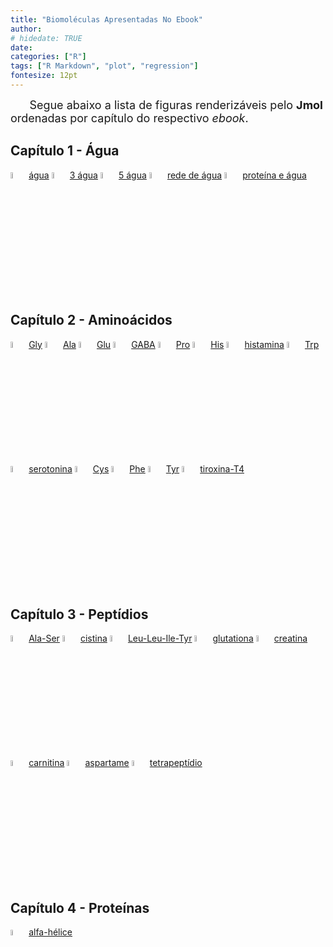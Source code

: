 ```yaml
---
title: "Biomoléculas Apresentadas No Ebook"
author: 
# hidedate: TRUE
date:  
categories: ["R"]
tags: ["R Markdown", "plot", "regression"]
fontesize: 12pt
---
```

<font size="4">

|       Segue abaixo a lista de figuras renderizáveis pelo **Jmol** ordenadas por capítulo do respectivo *ebook*.
</font>

## Capítulo 1 - Água ##

![](h2o.png){width=5%}  [água](.\h2o.png)
![](h2o-3.png){width=5%}  [3 água](.\h2o-3.png)
![](h2o-4.png){width=5%}  [5 água](.\h2o-4.png)
![](h2o-tot.png){width=5%}  [rede de água](.\h2o-tot.png)
![](hemogl.png){width=5%}  [proteína e água](.\hemogl.png)

## Capítulo 2 - Aminoácidos ##

![](gly.png){width=5%}  [Gly](.\gly.png)
![](ala.png){width=5%}  [Ala](.\ala.png)
![](glu.png){width=5%}  [Glu](.\glu.png)
![](gaba.png){width=5%}  [GABA](.\gaba.png)
![](pro.png){width=5%}  [Pro](.\pro.png)
![](his.png){width=5%}  [His](.\his.png)
![](histam.png){width=5%}  [histamina](.\histam.png)
![](trp.png){width=5%}  [Trp](.\trp.png)
![](serotonine.png){width=5%}  [serotonina](.\serotonine.png)
![](cys.png){width=5%}  [Cys](.\cys.png)
![](phe.png){width=5%}  [Phe](.\phe.png)
![](tyr.png){width=5%}  [Tyr](.\tyr.png)
![](thyroxin.png){width=5%}  [tiroxina-T4](.\thyroxin.png)

## Capítulo 3 - Peptídios ##

![](AlaSer.png){width=5%}  [Ala-Ser](.\AlaSer.png)
![](cystine.png){width=5%}  [cistina](.\cystine.png)
![](LLIT.png){width=5%}  [Leu-Leu-Ile-Tyr](.\LLIT.png)
![](glutathione.png){width=5%}  [glutationa](.\glutathione.png)
![](creatine.png){width=5%}  [creatina](.\creatine.png)
![](carnitine.png){width=5%}  [carnitina](.\carnitine.png)
![](aspartame.png){width=5%}  [aspartame](.\aspartame.png)
![](tetrapep.png){width=5%}  [tetrapeptídio](.\tetrapep.png)

## Capítulo 4 - Proteínas ##

![](1dn3.png){width=5%}  [alfa-hélice](.\1dn3.png)












